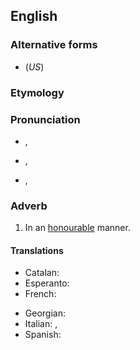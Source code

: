 ==English==

===Alternative forms===
* {{l|en|honorably}} (''US'')

===Etymology===
{{suffix|en|honourable|ly}}

===Pronunciation===
* {{a|RP}} {{enPR|ŏnʹərəblī|ŏnʹrəblī}}, {{IPA|/ˈɒnəɹəbli/|/ˈɒnɹəbli/|lang=en}}
* {{a|GA}} {{enPR|ŏnʹərəblī|ŏnʹrəblī}}, {{IPA|/ˈɑnəɹəbli/|/ˈɑnɹəbli/|lang=en}}
* {{hyph|lang=en|hon|or|ab|ly}}, {{hyph|lang=en|honor|ab|ly|nocaption=1}}

===Adverb===
{{en-adv}}

# {{lb|en|British}} In an [[honourable]] manner.

====Translations====
{{trans-top|in an honourable manner}}
* Catalan: {{t+|ca|honorablement}}
* Esperanto: {{t|eo|honore}}
* French: {{t+|fr|honorablement}}
{{trans-mid}}
* Georgian: {{t|ka|ღირსეულად}}
* Italian: {{t+|it|onorevolmente}}, {{t+|it|onorabilmente}}
* Spanish: {{t|es|honorablemente}}
{{trans-bottom}}